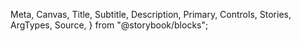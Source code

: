   Meta,
  Canvas,
  Title,
  Subtitle,
  Description,
  Primary,
  Controls,
  Stories,
  ArgTypes,
  Source,
} from "@storybook/blocks";


<Meta of={LinkStories} />
